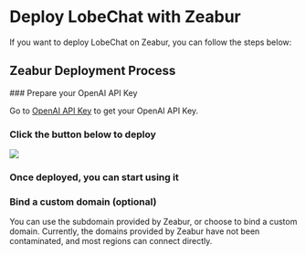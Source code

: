 
# Deploy LobeChat with Zeabur

If you want to deploy LobeChat on Zeabur, you can follow the steps below:

## Zeabur Deployment Process

<Steps>
  ### Prepare your OpenAI API Key

  Go to [OpenAI API Key](https://platform.openai.com/account/api-keys) to get your OpenAI API Key.

  ### Click the button below to deploy

  [![][deploy-button-image]][deploy-link]

  ### Once deployed, you can start using it

  ### Bind a custom domain (optional)

  You can use the subdomain provided by Zeabur, or choose to bind a custom domain. Currently, the domains provided by Zeabur have not been contaminated, and most regions can connect directly.
</Steps>

[deploy-button-image]: https://zeabur.com/button.svg
[deploy-link]: https://zeabur.com/templates/VZGGTI
